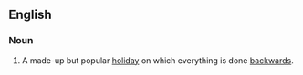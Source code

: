 {{wikipedia}}
==English==
===Noun===
#A made-up but popular [[holiday]] on which everything is done [[backwards]].